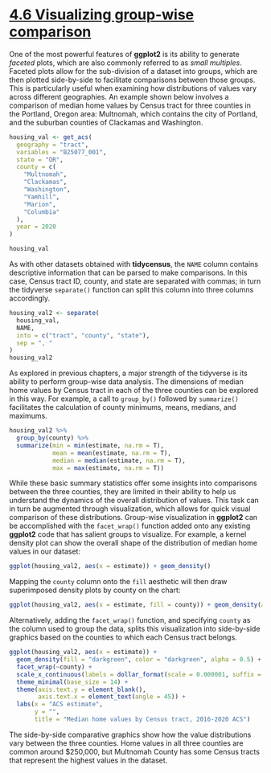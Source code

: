 # [4.6 Visualizing group-wise comparison](https://walker-data.com/census-r/exploring-us-census-data-with-visualization.html#visualizing-group-wise-comparisons)

One of the most powerful features of **ggplot2** is its ability to generate 
_faceted_ plots, which are also commonly referred to as _small multiples_. 
Faceted plots allow for the sub-division of a dataset into groups, 
which are then plotted side-by-side to facilitate comparisons between those groups. 
This is particularly useful when examining how distributions of values vary 
across different geographies. An example shown below involves a comparison of 
median home values by Census tract for three counties in the Portland, Oregon area: 
Multnomah, which contains the city of Portland, 
and the suburban counties of Clackamas and Washington.

```r
housing_val <- get_acs(
  geography = "tract",
  variables = "B25077_001",
  state = "OR",
  county = c(
    "Multnomah",
    "Clackamas",
    "Washington",
    "Yamhill",
    "Marion",
    "Columbia"
  ),
  year = 2020
)

housing_val
```

As with other datasets obtained with **tidycensus**, the `NAME` column contains 
descriptive information that can be parsed to make comparisons. 
In this case, Census tract ID, county, and state are separated with commas; 
in turn the tidyverse `separate()` function can split this column into three 
columns accordingly.

```r
housing_val2 <- separate(
  housing_val,
  NAME,
  into = c("tract", "county", "state"),
  sep = ", "
)
housing_val2
```

As explored in previous chapters, 
a major strength of the tidyverse is its ability to perform group-wise data analysis. 
The dimensions of median home values by Census tract in each of the three 
counties can be explored in this way. For example, a call to `group_by()` followed 
by `summarize()` facilitates the calculation of county minimums, means, medians, and maximums.

```r
housing_val2 %>% 
  group_by(county) %>% 
  summarize(min = min(estimate, na.rm = T),
            mean = mean(estimate, na.rm = T),
            median = median(estimate, na.rm = T),
            max = max(estimate, na.rm = T))
```

While these basic summary statistics offer some insights into comparisons between 
the three counties, they are limited in their ability to help us understand the 
dynamics of the overall distribution of values. This task can in turn be 
augmented through visualization, which allows for quick visual comparison of 
these distributions. Group-wise visualization in **ggplot2** can be accomplished 
with the `facet_wrap()` function added onto any existing **ggplot2** code that has 
salient groups to visualize. For example, a kernel density plot can show the 
overall shape of the distribution of median home values in our dataset:


```r
ggplot(housing_val2, aes(x = estimate)) + geom_density()
```
Mapping the `county` column onto the `fill` aesthetic will then draw superimposed 
density plots by county on the chart:

```r
ggplot(housing_val2, aes(x = estimate, fill = county)) + geom_density(alpha = 0.3)
```

Alternatively, adding the `facet_wrap()` function, and specifying `county` as 
the column used to group the data, splits this visualization into side-by-side
graphics based on the counties to which each Census tract belongs.

```r
ggplot(housing_val2, aes(x = estimate)) + 
  geom_density(fill = "darkgreen", color = "darkgreen", alpha = 0.5) +
  facet_wrap(~county) +
  scale_x_continuous(labels = dollar_format(scale = 0.000001, suffix = "m")) +
  theme_minimal(base_size = 14) +
  theme(axis.text.y = element_blank(),
        axis.text.x = element_text(angle = 45)) +
  labs(x = "ACS estimate",
       y = "",
       title = "Median home values by Census tract, 2016-2020 ACS") 
```

The side-by-side comparative graphics show how the value distributions vary 
between the three counties. Home values in all three counties are common around
$250,000, but Multnomah County has some Census tracts that represent the highest
values in the dataset.
